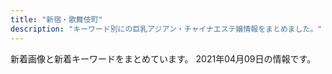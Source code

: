 ```yaml
---
title: "新宿・歌舞伎町"
description: "キーワード別にの巨乳アジアン・チャイナエステ嬢情報をまとめました。"
---
```


新着画像と新着キーワードをまとめています。
2021年04月09日の情報です。

<DmmAffiliateIns />
<KeywordTable
  shops={
    [
    {
        "station": "JR\u65b0\u5bbf\u99c5",
        "keywords": {},
        "name": "\u65b0\u5bbf\u6975\u4e0a\u30e1\u30f3\u30ba\u30a8\u30b9\u30c6",
        "img_links": [],
        "url": "https://gokujo.iest.info/"
    },
    {
        "name": "\u7fbd\u8863\uff5e\u306f\u3054\u308d\u3082\uff5e",
        "img_links": [
            "https://static.wixstatic.com/media/1f1430_7ff5719c25b243d18c7fb6db890677f9~mv2.jpg",
            "https://static.wixstatic.com/media/1f1430_8e7ae52f03b14e31be6ff7b1038f2896~mv2.jpg",
            "https://static.wixstatic.com/media/1f1430_f16ba939f42f47d688a43ba736f9d100~mv2.jpg",
            "https://static.wixstatic.com/media/1f1430_d0a7ae614e0b423886aa6d1beca9a87a~mv2.jpg",
            "https://static.wixstatic.com/media/1f1430_d824a82ebc40424facf31978d80b293b~mv2.png",
            "https://static.wixstatic.com/media/1f1430_f4c9cbbcc36c44f1a8be8eb3138b0b46~mv2.jpg",
            "https://static.wixstatic.com/media/1f1430_c12fa837f18643e8a167f283f823ecd9~mv2.jpg",
            "https://static.wixstatic.com/media/1f1430_4ef445c14af547ffb085a4c73252e22c~mv2.jpg",
            "https://static.wixstatic.com/media/1f1430_4b2c5243bdbe40858057386a16dce231~mv2.png",
            "https://static.wixstatic.com/media/1f1430_c572ee153c0c46e096e6301fe82e2f11~mv2.jpg",
            "https://static.wixstatic.com/media/1f1430_704c1cfac22b4288a4aaa588c496ab40~mv2.jpg",
            "https://static.wixstatic.com/media/1f1430_0ea86bd4429f44fa96f0a1277a1c2d6e~mv2.jpg",
            "https://static.wixstatic.com/media/1f1430_184f66b9eb914c26b47be78d54152284~mv2.jpg",
            "https://static.wixstatic.com/media/1f1430_e5113a1a86b8410db0438745823a2d2c~mv2.png",
            "https://static.wixstatic.com/media/1f1430_2511e8409a39492bab1eeffd58a5eb1f~mv2.jpg",
            "https://static.wixstatic.com/media/1f1430_5b6db55133674387b978465361d1f5af~mv2.jpg",
            "https://static.wixstatic.com/media/1f1430_d26df1a13af049c9a7afeac5e58c5323~mv2.jpg",
            "https://static.wixstatic.com/media/1f1430_04f93cdec45f4c4e8d0fa69dc26b3e38~mv2.jpg",
            "https://static.wixstatic.com/media/1f1430_890ca68d29e04e7a8c96e4198a653ed3~mv2.jpg",
            "https://static.wixstatic.com/media/1f1430_b6622178bf9c45a68912520b4b2de175~mv2.png",
            "https://static.wixstatic.com/media/1f1430_27c850c6656448c68b705e2a69f8d3e0~mv2.png",
            "https://static.wixstatic.com/media/1f1430_c48456140f404f1eb9a47dfd01d1d032~mv2.jpg",
            "https://static.wixstatic.com/media/1f1430_e11d2a49cf1a4130a10a3e09053a46fc~mv2.png"
        ],
        "station": "JR\u65b0\u5bbf\u99c5\u6771\u53e3\u30fb\u6b4c\u821e\u4f0e\u753a",
        "keywords": {},
        "url": "https://www.hagoromo.tokyo/"
    },
    {
        "img_links": [
            "http://in-esthe.com/relair/img/p-8.jpg",
            "http://in-esthe.com/relair/img/english-t2.png",
            "http://in-esthe.com/relair/img/kanban4.jpg",
            "http://in-esthe.com/relair/img/botton.png",
            "http://in-esthe.com/relair/img/p-9.jpg",
            "http://in-esthe.com/relair/img/english-t6.png",
            "http://in-esthe.com/relair/img/t-1.png",
            "http://in-esthe.com/relair/img/english-t3.png",
            "http://in-esthe.com/relair/img/re.png",
            "http://in-esthe.com/relair/img/english-t5.png",
            "http://in-esthe.com/relair/img/t-3.png",
            "http://in-esthe.com/relair/img/tel.png",
            "http://in-esthe.com/relair/img/p-1-1.jpg",
            "http://in-esthe.com/relair/img/p-3.jpg",
            "http://in-esthe.com/relair/img/p-1.jpg",
            "http://in-esthe.com/relair/img/p-3-1.jpg",
            "http://in-esthe.com/relair/img/p-0.jpg",
            "http://in-esthe.com/relair/img/t-2.png",
            "http://in-esthe.com/relair/img/p-2.jpg",
            "http://in-esthe.com/relair/img/newstback.png",
            "http://in-esthe.com/relair/img/card-english.png",
            "http://in-esthe.com/relair/img/fla1.png",
            "http://in-esthe.com/relair/img/english-t1.png",
            "http://in-esthe.com/relair/img/english-t4.png",
            "http://in-esthe.com/relair/img/twitter.png",
            "http://in-esthe.com/relair/img/fla.png",
            "http://in-esthe.com/relair/img/fla2.png",
            "http://in-esthe.com/relair/img/head.png",
            "http://in-esthe.com/relair/img/p-7.jpg",
            "http://in-esthe.com/relair/img/s-1.jpg"
        ],
        "keywords": {
            "C": 8
        },
        "url": "http://in-esthe.com/relair/",
        "station": "\u65b0\u5bbf\u897f\u53e3\u99c5D5\u51fa\u53e3",
        "name": "RELAIR \uff5e\u30ea\u30ec\u30a2\uff5e"
    },
    {
        "keywords": {
            "C": 17
        },
        "station": "JR\u65b0\u5bbf\u99c5\u5357\u53e3",
        "url": "http://aes-aroma.com/",
        "img_links": [
            "http://aes-aroma.com/staff/nana/01.jpg",
            "http://aes-aroma.com/staff/miki/01.jpg",
            "http://aes-aroma.com/staff/yuri/01.jpg",
            "http://aes-aroma.com/img/ttl_rec.png",
            "http://aes-aroma.com/i/files/homeimg.jpg",
            "http://aes-aroma.com/staff/yoko/01.jpg",
            "http://aes-aroma.com/staff/mimi/01.jpg",
            "http://aes-aroma.com/staff/ai/01.jpg",
            "http://aes-aroma.com/staff/kaori/01.jpg",
            "http://aes-aroma.com/img/ttl_tnew.png",
            "http://aes-aroma.com/img/ttl_pickup.png",
            "http://aes-aroma.com/img/ttl_staff.png",
            "http://aes-aroma.com/pic/head.png",
            "http://aes-aroma.com/img/ttl_mobile.png",
            "http://aes-aroma.com/staff/yoko/02.jpg",
            "http://aes-aroma.com/staff/koko/01.jpg"
        ],
        "name": "\u7652\u3057\u306e\u5bbf"
    },
    {
        "keywords": {
            "D": 20,
            "E": 10
        },
        "url": "http://aroma-massage.red/",
        "img_links": [
            "http://aroma-massage.red/images/cg1.jpg",
            "http://aroma-massage.red/images/qr.jpg",
            "http://aroma-massage.red/images/cg5.jpg",
            "http://aroma-massage.red/images/fbt.jpg",
            "http://aroma-massage.red/images/tm.png",
            "http://aroma-massage.red/images/cg2.jpg",
            "http://aroma-massage.red/images/int.jpg",
            "http://aroma-massage.red/images/stal.jpg",
            "http://aroma-massage.red/images/fbb.jpg",
            "http://aroma-massage.red/images/sta2.jpg",
            "http://aroma-massage.red/images/sta6.jpg",
            "http://aroma-massage.red/images/kan.jpg",
            "http://aroma-massage.red/images/cg4.jpg",
            "http://aroma-massage.red/images/cg3.jpg",
            "http://aroma-massage.red/images/sysl.jpg",
            "http://aroma-massage.red/images/sta4.jpg",
            "http://aroma-massage.red/images/sta3.jpg",
            "http://aroma-massage.red/images/creditcard.jpg",
            "http://aroma-massage.red/images/card.jpg",
            "http://aroma-massage.red/images/option.jpg",
            "http://aroma-massage.red/images/sta5.jpg",
            "http://aroma-massage.red/images/sta1.jpg",
            "http://aroma-massage.red/images/toph.png",
            "http://aroma-massage.red/images/nft.jpg",
            "http://aroma-massage.red/images/cg6.jpg",
            "http://aroma-massage.red/images/acb.jpg"
        ],
        "name": "\u30c6\u30bb\u30e9-Tethera-",
        "station": "JR\u65b0\u5bbf\u99c5\u6771\u53e3"
    },
    {
        "name": "\u7652 \u3086\u3046",
        "img_links": [
            "http://www.yu-yu.work/images/b2.jpg",
            "http://www.yu-yu.work/img/misaki1.jpg",
            "http://www.yu-yu.work/images/1.jpg",
            "http://www.yu-yu.work/images/mobile.jpg",
            "http://www.yu-yu.work/images/ac2.jpg",
            "http://www.yu-yu.work/img/haruka1.jpg",
            "http://www.yu-yu.work/img/yuina1.jpg",
            "http://www.yu-yu.work/images/ac1.jpg",
            "http://www.yu-yu.work/images/sys4.jpg",
            "http://www.yu-yu.work/images/4.jpg",
            "http://www.yu-yu.work/images/info.jpg",
            "http://www.yu-yu.work/staff/haruka.jpg",
            "http://www.yu-yu.work/images/interior_t.jpg",
            "http://www.yu-yu.work/images/line.png",
            "http://www.yu-yu.work/images/2.jpg",
            "http://www.yu-yu.work/staff/yuina.jpg",
            "http://www.yu-yu.work/images/head.jpg",
            "http://www.yu-yu.work/staff/naomi.jpg",
            "http://www.yu-yu.work/images/5.jpg",
            "http://www.yu-yu.work/images/sys1.jpg",
            "http://www.yu-yu.work/staff/misaki.jpg",
            "http://www.yu-yu.work/staff/rin.jpg",
            "http://www.yu-yu.work/images/staff_t.jpg",
            "http://www.yu-yu.work/img/rin1.jpg",
            "http://www.yu-yu.work/images/sys3.jpg",
            "http://www.yu-yu.work/images/int2.png",
            "http://www.yu-yu.work/images/news.jpg",
            "http://www.yu-yu.work/images/sys2.jpg",
            "http://www.yu-yu.work/img/naomi1.jpg",
            "http://www.yu-yu.work/images/int1.png",
            "http://www.yu-yu.work/images/3.jpg",
            "http://www.yu-yu.work/images/b1.jpg"
        ],
        "station": "\u897f\u6b66\u65b0\u5bbf\u99c5\u5317\u53e3",
        "url": "http://www.yu-yu.work/",
        "keywords": {}
    },
    {
        "name": "\u30d4\u30e5\u30a2\u30ea\u30be\u30fc\u30c8II",
        "url": "http://pure-resort.tyo.cm/",
        "img_links": [],
        "keywords": {},
        "station": "JR\u65b0\u5bbf\u99c5\u6771\u53e3"
    },
    {
        "img_links": [
            "https://mens-esthe.xyz/staff/kana-s1.jpg",
            "https://mens-esthe.xyz/room/room-l2.jpg",
            "https://mens-esthe.xyz/room/room-l4.jpg",
            "https://mens-esthe.xyz/staff/kana-l1.jpg",
            "https://mens-esthe.xyz/room/room-l8.jpg",
            "https://mens-esthe.xyz/staff/kana-s2.jpg",
            "https://mens-esthe.xyz/images/header3.png",
            "https://mens-esthe.xyz/staff/yuuka-l2.jpg",
            "https://inage-mensesthe.com/icon/facebook.png",
            "https://mens-esthe.xyz/images/esthe3.jpg",
            "https://mens-esthe.xyz/room/room-l3.jpg",
            "https://mens-esthe.xyz/icon/yelp.png",
            "https://mens-esthe.xyz/footer/footer-staff.png",
            "https://mens-esthe.xyz/images/esthe2.jpg",
            "https://inage-mensesthe.com/icon/twitter.png",
            "https://mens-esthe.xyz/staff/yuuka-s2.jpg",
            "https://mens-esthe.xyz/staff/eri-s1.jpg",
            "https://mens-esthe.xyz/images/main-sp.jpg",
            "https://mens-esthe.xyz/images/esthe1.jpg",
            "https://mens-esthe.xyz/icon/twitter.png",
            "https://mens-esthe.xyz/images/qrcode.png",
            "https://inage-mensesthe.com/link/relaku_salon.jpg",
            "https://mens-esthe.xyz/icon/facebook.png",
            "https://mens-esthe.xyz/room/room-l6.jpg",
            "https://mens-esthe.xyz/room/room-l5.jpg",
            "https://mens-esthe.xyz/images/main1.jpg",
            "https://mens-esthe.xyz/room/room-l1.jpg",
            "https://inage-mensesthe.com/icon/yelp.png",
            "https://mens-esthe.xyz/room/room-l7.jpg",
            "https://mens-esthe.xyz/images/esthe4.jpg",
            "https://mens-esthe.xyz/staff/eri-l1.jpg",
            "https://mens-esthe.xyz/shinjuku/2021/04/08/yuuka-s1.jpg",
            "https://mens-esthe.xyz/staff/yuuka-s1.jpg",
            "https://mens-esthe.xyz/images/clear.png",
            "https://mens-esthe.xyz/staff/kana-l2.jpg",
            "https://mens-esthe.xyz/footer/footer-line.png",
            "https://mens-esthe.xyz/icon/line.png",
            "https://mens-esthe.xyz/staff/moe-l1.jpg",
            "https://mens-esthe.xyz/staff/eri-s2.jpg",
            "https://inage-mensesthe.com/icon/line.png",
            "https://mens-esthe.xyz/staff/yuuka-l1.jpg",
            "https://mens-esthe.xyz/staff/moe-s1.jpg",
            "https://mens-esthe.xyz/footer/footer-tel.png",
            "https://mens-esthe.xyz/staff/eri-l2.jpg"
        ],
        "name": "\u30b8\u30e5\u30ea\u30a2\u30f3",
        "url": "https://mens-esthe.xyz/",
        "station": "JR\u65b0\u5bbf\u99c5\u6771\u5357\u53e3",
        "keywords": {
            "D": 10,
            "84": 5,
            "95": 5,
            "86": 10,
            "F": 5
        }
    },
    {
        "station": "JR\u65b0\u5bbf\u99c5\u6771\u53e3",
        "url": "http://hi-msg.com/koyuki/",
        "img_links": [
            "http://hi-msg.com/koyuki/img/kanban4s.jpg",
            "http://hi-msg.com/koyuki/img/p-5.jpg",
            "http://hi-msg.com/koyuki/img/head.png",
            "http://hi-msg.com/koyuki/img/p-2-1.jpg",
            "http://hi-msg.com/koyuki/img/english-t3.png",
            "http://hi-msg.com/koyuki/img/p-11.jpg",
            "http://hi-msg.com/koyuki/img/english-t1.png",
            "http://hi-msg.com/koyuki/img/t-1.png",
            "http://hi-msg.com/koyuki/img/re.png",
            "http://hi-msg.com/koyuki/img/english-t6.png",
            "http://hi-msg.com/koyuki/img/p-3-1.jpg",
            "http://hi-msg.com/koyuki/img/p-6.jpg",
            "http://hi-msg.com/koyuki/img/english-t5.png",
            "http://hi-msg.com/koyuki/img/p-7.jpg",
            "http://hi-msg.com/koyuki/img/p-8-1.jpg",
            "http://hi-msg.com/koyuki/img/t-3.png",
            "http://hi-msg.com/koyuki/img/botton.png",
            "http://hi-msg.com/koyuki/img/p-4-1.jpg",
            "http://hi-msg.com/koyuki/img/p-10.jpg",
            "http://hi-msg.com/koyuki/img/card-english.png",
            "http://hi-msg.com/koyuki/img/kanban4.jpg",
            "http://hi-msg.com/koyuki/img/p-7-1.jpg",
            "http://hi-msg.com/koyuki/img/english-t2.png",
            "http://hi-msg.com/koyuki/img/p-2.jpg",
            "http://hi-msg.com/koyuki/img/card.png",
            "http://hi-msg.com/koyuki/img/p-8.jpg",
            "http://hi-msg.com/koyuki/img/p-1.jpg",
            "http://hi-msg.com/koyuki/img/p-3.jpg",
            "http://hi-msg.com/koyuki/img/p-6-1.jpg",
            "http://hi-msg.com/koyuki/img/t-2.png",
            "http://hi-msg.com/koyuki/img/english-t4.png",
            "http://hi-msg.com/koyuki/img/newstback.png",
            "http://hi-msg.com/koyuki/img/p-9.jpg",
            "http://hi-msg.com/koyuki/img/p-0.jpg",
            "http://hi-msg.com/koyuki/img/tit.png",
            "http://hi-msg.com/koyuki/img/tel.png",
            "http://hi-msg.com/koyuki/img/p-4.jpg"
        ],
        "name": "KOYUKI",
        "keywords": {
            "C": 8
        }
    },
    {
        "keywords": {
            "C": 17,
            "83": 8,
            "D": 6,
            "85": 6
        },
        "url": "https://lailai.tyo.cm/",
        "img_links": [
            "https://lailai.tyo.cm/photos/sites/58/2021/04/2021040805111044.jpg",
            "https://lailai.tyo.cm/images/sp_top.jpg",
            "https://lailai.tyo.cm/photos/sites/58/2021/04/2021040805111369.jpg",
            "https://lailai.tyo.cm/photos/sites/58/2021/04/2021040805111148.jpg",
            "https://lailai.tyo.cm/photos/sites/58/2021/04/2021040805110930.jpg"
        ],
        "station": "JR\u65b0\u5bbf\u99c5\u5357\u53e3",
        "name": "\u3089\u3044\u3089\u3044"
    },
    {
        "url": "http://clear-es.net/",
        "img_links": [
            "http://clear-es.net/images/index_04.jpg",
            "http://clear-es.net/images/girls_03.jpg",
            "http://clear-es.net/images/index_10.jpg",
            "http://clear-es.net/images/index_13.jpg",
            "http://clear-es.net/images/index_11.jpg",
            "http://clear-es.net/images/koko_1.jpg",
            "http://clear-es.net/uploads/f426bd85a8f6a9eac87e55b2d44c4bd5.jpg",
            "http://clear-es.net/uploads/97eb17743f96fd7f0551aab0bedd5e6f.jpg",
            "http://clear-es.net/images/index_03.jpg",
            "http://clear-es.net/images/index_25.jpg",
            "http://clear-es.net/images/index_15.jpg",
            "http://clear-es.net/uploads/22c8968348a9acc2dfc9ab0aecb09c27.jpg",
            "http://clear-es.net/uploads/c1f6d0346f5cb109ac62c21a58c7deff.jpg",
            "http://clear-es.net/my_work/images/pic1.png",
            "http://clear-es.net/uploads/2aa97908694153fb149943f0b8445352.jpg",
            "http://clear-es.net/images/index_20.jpg",
            "http://clear-es.net/uploads/7553669390f1cc93427a4f6ad33b4668.jpg",
            "http://clear-es.net/images/index_18.jpg",
            "http://clear-es.net/images/index_21.jpg",
            "http://clear-es.net/yamituki-n/uploads/images/mmexport1576417470781.jpg",
            "http://clear-es.net/uploads/a62d7f24a5b9a4fd5aeef678eb24ef4b.jpg",
            "http://clear-es.net/uploads/deba56537604611ac3b8da004b92d809.jpg",
            "http://clear-es.net/yamituki-n/uploads/images/rena01.jpg",
            "http://clear-es.net/images/index_12.jpg",
            "http://clear-es.net/images/index_19.jpg",
            "http://clear-es.net/uploads/09bdd5637edec4bfa3d47a7e9874640b.jpg",
            "http://clear-es.net/images/index_05.jpg",
            "http://clear-es.net/uploads/10299154955d10c3b815a5638a35a934.jpg",
            "http://clear-es.net/images/girls_11.jpg",
            "http://clear-es.net/yamituki-n/uploads/images/rena02.jpg",
            "http://clear-es.net/images/index_27.jpg",
            "http://clear-es.net/yamituki-n/uploads/images/mika03s.jpg",
            "http://clear-es.net/images/index_08.jpg",
            "http://clear-es.net/images/index_28.jpg",
            "http://clear-es.net/images/index_28_01.jpg",
            "http://clear-es.net/images/index_23.jpg",
            "http://clear-es.net/images/service_11.jpg",
            "http://clear-es.net/images/index_02.jpg",
            "http://clear-es.net/images/girls_13.jpg",
            "http://clear-es.net/images/gallery_11.jpg",
            "http://clear-es.net/yamituki-n/uploads/images/yui01.jpg",
            "http://clear-es.net/images/index_24.jpg",
            "http://clear-es.net/images/index_06.jpg",
            "http://clear-es.net/uploads/cec0ed392fe00d8e3ff867c0625809e6.jpg",
            "http://clear-es.net/images/index_26.jpg",
            "http://clear-es.net/images/index_09.jpg",
            "http://clear-es.net/yamituki-n/uploads/images/juri01s.jpg",
            "http://clear-es.net/images/index_17.jpg",
            "http://clear-es.net/uploads/e1133a4ba0f8c81f9d272f5793bda380.jpg",
            "http://clear-es.net/images/index_07.jpg",
            "http://clear-es.net/images/index_14.jpg",
            "http://clear-es.net/images/index_01.jpg"
        ],
        "keywords": {
            "E": 1,
            "F": 1,
            "88": 4,
            "89": 1,
            "D": 8,
            "86": 2,
            "90": 2,
            "87": 2,
            "C": 1
        },
        "name": "CLEAR-\u30af\u30ea\u30a2-",
        "station": "\u897f\u6b66\u65b0\u5bbf\u99c5\u5317\u53e3"
    },
    {
        "station": "JR\u65b0\u5bbf\u99c5\u897f\u53e3",
        "keywords": {
            "E": 14,
            "87": 14,
            "D": 28,
            "85": 14,
            "86": 14
        },
        "name": "\u6c17\u697d",
        "url": "http://yurali.oks.bz/",
        "img_links": [
            "http://yurali.oks.bz/images/s4.jpg",
            "http://yurali.oks.bz/photos/sites/48/2021/03/2021033110254811.jpg",
            "http://yurali.oks.bz/photos/sites/48/2020/09/2020090809341126.jpg",
            "http://yurali.oks.bz/photos/sites/48/2021/03/2021033110254887.jpg",
            "http://yurali.oks.bz/images/s3.jpg",
            "http://yurali.oks.bz/images/s_new.png",
            "http://yurali.oks.bz/photos/sites/48/2020/06/2020063002493351.jpg",
            "http://yurali.oks.bz/images/line.jpg",
            "http://yurali.oks.bz/images/right.jpg",
            "http://yurali.oks.bz/photos/sites/48/2021/03/2021033110254887-504x670.jpg",
            "http://yurali.oks.bz/images/acc4.jpg",
            "http://yurali.oks.bz/images/top.jpg",
            "http://yurali.oks.bz/photos/sites/48/2021/03/2021033110254811-504x670.jpg",
            "http://yurali.oks.bz/images/kanban.jpg",
            "http://yurali.oks.bz/images/s2.jpg",
            "http://yurali.oks.bz/images/acc1.jpg",
            "http://yurali.oks.bz/images/acc2.jpg",
            "http://yurali.oks.bz/images/s1.jpg",
            "http://yurali.oks.bz/photos/sites/48/2020/09/2020090809340917.jpg",
            "http://yurali.oks.bz/images/acc3.jpg",
            "http://yurali.oks.bz/photos/sites/48/2020/09/2020090809341490.jpg",
            "http://yurali.oks.bz/images/mobile.jpg"
        ]
    },
    {
        "url": "https://shinjuku-mensesthe.com/",
        "name": "\u5915\u9727 \u3086\u3046\u304e\u308a",
        "img_links": [
            "https://shinjuku-mensesthe.com/images/camp.png",
            "https://shinjuku-mensesthe.com/link/mens-esthe.png",
            "https://shinjuku-mensesthe.com/staff/yuki-s1.jpg",
            "https://shinjuku-mensesthe.com/images/top1.jpg",
            "https://shinjuku-mensesthe.com/icon/line.png",
            "https://shinjuku-mensesthe.com/button/blog.png",
            "https://shinjuku-mensesthe.com/staff/yuki-l1.jpg",
            "https://shinjuku-mensesthe.com/2020/01/23/sakura-s1.jpg",
            "https://shinjuku-mensesthe.com/staff/hana-l1.jpg",
            "https://shinjuku-mensesthe.com/2020/01/23/miki-s1.jpg",
            "https://shinjuku-mensesthe.com/images/top2.jpg",
            "https://shinjuku-mensesthe.com/massage/2020/07/31/ai-s2.jpg",
            "https://shinjuku-mensesthe.com/menu/staff.png",
            "https://shinjuku-mensesthe.com/massage/2020/07/31/covit19.jpg",
            "https://shinjuku-mensesthe.com/room/room-l2.jpg",
            "https://shinjuku-mensesthe.com/staff/arisa-s1.jpg",
            "https://shinjuku-mensesthe.com/room/room-l1.jpg",
            "https://scdn.line-apps.com/n/line_add_friends/btn/ja.png",
            "https://shinjuku-mensesthe.com/massage/2020/10/05/yuki-s1.jpg",
            "https://shinjuku-mensesthe.com/images/top3.jpg",
            "https://shinjuku-mensesthe.com/icon/facebook.png",
            "https://shinjuku-mensesthe.com/staff/seira-l1.jpg",
            "https://shinjuku-mensesthe.com/button/staff.png",
            "https://shinjuku-mensesthe.com/images/header3.png",
            "https://shinjuku-mensesthe.com/icon/twitter.png",
            "https://shinjuku-mensesthe.com/images/main-sp.jpg",
            "https://shinjuku-mensesthe.com/room/room-l3.jpg",
            "https://shinjuku-mensesthe.com/menu/info.png",
            "https://shinjuku-mensesthe.com/room/room-l4.jpg",
            "https://shinjuku-mensesthe.com/images/main-small.jpg",
            "https://shinjuku-mensesthe.com/staff/arisa-l1.jpg",
            "https://shinjuku-mensesthe.com/massage/2020/09/14/hana-s1.jpg",
            "https://shinjuku-mensesthe.com/2019/12/15/sayuri-s2.jpg",
            "https://shinjuku-mensesthe.com/images/flower.png",
            "https://shinjuku-mensesthe.com/staff/kana-s1.jpg",
            "https://shinjuku-mensesthe.com/massage/2020/08/16/riri-s1.jpg",
            "https://shinjuku-mensesthe.com/images/qrcode.png",
            "https://shinjuku-mensesthe.com/staff/shiori-s1.jpg",
            "https://shinjuku-mensesthe.com/staff/seira-s1.jpg",
            "https://shinjuku-mensesthe.com/images/footer-r.png",
            "https://shinjuku-mensesthe.com/button/home.png",
            "https://shinjuku-mensesthe.com/menu/home.png",
            "https://shinjuku-mensesthe.com/images/clear.png",
            "https://shinjuku-mensesthe.com/icon/yelp.png",
            "https://shinjuku-mensesthe.com/staff/hana-s1.jpg",
            "https://shinjuku-mensesthe.com/staff/kana-l1.jpg",
            "https://shinjuku-mensesthe.com/menu/blog.png",
            "https://shinjuku-mensesthe.com/images/main-top.jpg",
            "https://shinjuku-mensesthe.com/images/footer-l.png",
            "https://shinjuku-mensesthe.com/massage/2021/03/27/blog.jpg",
            "https://shinjuku-mensesthe.com/massage/2020/10/21/risa-s1.jpg"
        ],
        "keywords": {
            "F": 1
        },
        "station": "JR\u65b0\u5bbf\u99c5\u6771\u53e3"
    },
    {
        "station": "\u65b0\u5bbf\u4e09\u4e01\u76ee\u99c5E1\u51fa\u53e3",
        "img_links": [
            "http://sakura-relax.net/images/tel.png",
            "http://sakura-relax.net/images/cg06.jpg",
            "http://sakura-relax.net/images/qrc.png",
            "http://sakura-relax.net/images/kan.jpg",
            "http://sakura-relax.net/images/cg03.jpg",
            "http://sakura-relax.net/link/menlog.jpg",
            "http://sakura-relax.net/images/cg04.jpg",
            "http://sakura-relax.net/images/top-img01.png",
            "http://sakura-relax.net/images/cg07.jpg",
            "http://sakura-relax.net/images/top-img02.png"
        ],
        "url": "http://sakura-relax.net/",
        "keywords": {
            "85": 4,
            "E": 8,
            "C": 8,
            "87": 8,
            "86": 4
        },
        "name": "\u697d\u697d-\u30e9\u30af\u30e9\u30af-"
    },
    {
        "station": "JR\u65b0\u5bbf\u99c5\u6771\u53e3",
        "name": "\u30af\u30ea\u30b9\u30bf\u30eb",
        "img_links": [
            "http://crystal-est.net/uploads/crystal/2017/03/subvisual_magazine1.png",
            "http://crystal-est.net/uploads/crystal/2018/07/wechatimg26.jpeg",
            "http://ruby-es.com/uploads/rubyes/2017/02/img_info_02.png",
            "http://crystal-est.net/uploads/crystal/2020/11/tel.jpg",
            "http://crystal-est.net/uploads/crystal/images/no-photo.jpg",
            "http://crystal-est.net/uploads/crystal/2017/03/btn_top_01.png",
            "http://crystal-est.net/uploads/crystal/2017/03/subvisual_info.png",
            "http://crystal-est.net/uploads/crystal/2018/07/wechatimg30.jpeg",
            "http://crystal-est.net/uploads/crystal/2017/02/ameba.jpg",
            "http://crystal-est.net/uploads/crystal/2017/02/wifi.jpg",
            "http://crystal-est.net/uploads/crystal/2017/03/btn_top_03.png",
            "http://ruby-es.com/uploads/rubyes/2017/02/img_info_05.png",
            "http://crystal-est.net/uploads/crystal/2017/03/treatment2.png",
            "http://crystal-est.net/uploads/crystal/2020/12/img_6830.jpg",
            "http://crystal-est.net/uploads/crystal/2017/03/subvisual_link.png",
            "http://crystal-est.net/uploads/crystal/2017/03/subvisual_qa.png",
            "http://crystal-est.net/uploads/crystal/2017/03/r2.jpg",
            "http://crystal-est.net/uploads/crystal/2017/04/bnr_side_01.png",
            "http://crystal-est.net/uploads/crystal/images/p01.png",
            "http://crystal-est.net/uploads/crystal/2017/04/line2.png",
            "http://ruby-es.com/uploads/rubyes/2017/02/img_info_06.png",
            "http://ruby-es.com/uploads/rubyes/2017/02/img_info_04.png",
            "http://crystal-est.net/uploads/crystal/2020/12/img_6902.jpg",
            "http://crystal-est.net/uploads/crystal/2017/03/r1.jpg",
            "http://crystal-est.net/uploads/crystal/2017/04/leftmovie.png",
            "http://crystal-est.net/uploads/crystal/2018/05/webwxgetmsgimg.jpeg",
            "http://crystal-est.net/uploads/crystal/images/subvisual_staff.png",
            "http://crystal-est.net/uploads/crystal/2017/03/bnr_side_042.png",
            "http://crystal-est.net/uploads/crystal/2018/07/wechatimg125.jpeg",
            "http://crystal-est.net/uploads/crystal/2017/03/subvisual_reserve.png",
            "http://ruby-es.com/uploads/rubyes/2017/02/img_info_03.png",
            "http://crystal-est.net/uploads/crystal/2017/03/ruby6.png",
            "http://crystal-est.net/uploads/crystal/2017/03/bnr_side_032.png",
            "http://crystal-est.net/uploads/crystal/2017/03/bnr_side_credit1.png",
            "http://crystal-est.net/uploads/crystal/2018/05/mayu1.jpeg",
            "http://crystal-est.net/uploads/crystal/2017/03/r3.jpg",
            "http://crystal-est.net/uploads/crystal/2017/03/subvisual_enquete1.png",
            "http://crystal-est.net/uploads/crystal/2017/03/bnr_side_052.png",
            "http://crystal-est.net/uploads/crystal/2017/03/icon_flower.png",
            "http://crystal-est.net/uploads/crystal/2017/03/subvisual_contact.png",
            "http://crystal-est.net/uploads/crystal/images/icon_flower.png",
            "http://crystal-est.net/uploads/crystal/2017/04/web.png",
            "http://crystal-est.net/uploads/crystal/2018/08/wechatimg49.jpeg",
            "http://crystal-est.net/uploads/crystal/2018/07/wechatimg31.jpeg",
            "http://crystal-est.net/uploads/crystal/images/xing.png",
            "http://crystal-est.net/uploads/crystal/2018/08/wechatimg51.jpeg",
            "http://crystal-est.net/uploads/crystal/2017/03/r4.jpg",
            "http://crystal-est.net/uploads/crystal/2017/03/btn_top_02.png",
            "http://ruby-es.com/uploads/rubyes/2017/02/img_info_01.png"
        ],
        "keywords": {
            "C": 1
        },
        "url": "http://crystal-est.net/"
    },
    {
        "url": "http://www.night.ne.jp/tokyo/gyoen/",
        "img_links": [
            "http://www.night.ne.jp/nightnet/img/12a.jpg",
            "http://www.night.ne.jp/_format/W/img/whats_news.jpg",
            "http://www.night.ne.jp/tokyo/gyoen/img/index.jpg",
            "http://www.night.ne.jp/nightnet/img/6.jpg",
            "http://www.night.ne.jp/tokyo/gyoen/img/index_top.jpg",
            "http://www.night.ne.jp/_format/W/img/index_enter_1.jpg",
            "http://www.night.ne.jp/nightnet/img/10.jpg",
            "http://www.night.ne.jp/tokyo/gyoen/img/skill_1.jpg",
            "http://www.night.ne.jp/tokyo/gyoen/img/skill_3.jpg",
            "http://www.night.ne.jp/_format/W/img/whats_view.jpg",
            "http://www.night.ne.jp/nightnet/img/2.jpg",
            "http://www.night.ne.jp/tokyo/gyoen/img/view_3.jpg",
            "http://www.night.ne.jp/tokyo/gyoen/img/index_view.jpg",
            "http://www.night.ne.jp/nightnet/img/13.jpg",
            "http://www.night.ne.jp/nightnet/img/4.jpg",
            "http://www.night.ne.jp/nightnet/img/5.jpg",
            "http://www.night.ne.jp/nightnet/img/8.jpg",
            "http://www.night.ne.jp/nightnet/img/7.jpg",
            "http://www.night.ne.jp/nightnet/img/11.jpg",
            "http://www.night.ne.jp/nightnet/img/17.jpg",
            "http://www.night.ne.jp/_format/W/img/whats_skill.jpg",
            "http://www.night.ne.jp/tokyo/gyoen/img/skill_2.jpg",
            "http://www.night.ne.jp/nightnet/img/3.jpg",
            "http://www.night.ne.jp/nightnet/img/16.jpg",
            "http://www.night.ne.jp/tokyo/gyoen/img/view_1.jpg",
            "http://www.night.ne.jp/tokyo/gyoen/img/view_4.jpg",
            "http://www.night.ne.jp/nightnet/img/15.jpg",
            "http://www.night.ne.jp/tokyo/gyoen/img/index_skill.jpg",
            "http://www.night.ne.jp/nightnet/img/14.jpg",
            "http://www.night.ne.jp/nightnet/img/1.jpg",
            "http://www.night.ne.jp/tokyo/gyoen/img/view_2.jpg",
            "http://www.night.ne.jp/nightnet/img/9.jpg",
            "http://www.night.ne.jp/tokyo/gyoen/img/qr_code.jpg"
        ],
        "keywords": {},
        "station": "\u65b0\u5bbf\u5fa1\u82d1\u524d\u99c53\u756a\u51fa\u53e3",
        "name": "\u5fa1\u82d1 -\u304e\u3087\u3048\u3093-"
    },
    {
        "url": "http://sweety-est.tokyo/",
        "name": "sweet-\u30b9\u30a6\u30a3\u30fc\u30c8-",
        "img_links": [
            "http://sweety-est.tokyo/images/r3.jpg",
            "http://sweety-est.tokyo/images/b-tel.png",
            "http://sweety-est.tokyo/images/m2.jpg",
            "http://sweety-est.tokyo/images/sys.jpg",
            "http://sweety-est.tokyo/images/slider-img002.jpg",
            "http://sweety-est.tokyo/images/cg05.jpg",
            "http://sweety-est.tokyo/images/tit-sub5.jpg",
            "http://sweety-est.tokyo/images/a7.jpg",
            "http://sweety-est.tokyo/images/a1.jpg",
            "http://sweety-est.tokyo/images/r6.jpg",
            "http://sweety-est.tokyo/images/kan1.jpg",
            "http://sweety-est.tokyo/images/r1.jpg",
            "http://sweety-est.tokyo/images/slider-img001.jpg",
            "http://sweety-est.tokyo/images/cg08.jpg",
            "http://sweety-est.tokyo/images/a3.jpg",
            "http://sweety-est.tokyo/images/a6.jpg",
            "http://sweety-est.tokyo/images/r4.jpg",
            "http://sweety-est.tokyo/images/m3.jpg",
            "http://sweety-est.tokyo/images/cg01.jpg",
            "http://sweety-est.tokyo/link/menlog.jpg",
            "http://sweety-est.tokyo/images/tit-sub3.jpg",
            "http://sweety-est.tokyo/images/r2.jpg",
            "http://sweety-est.tokyo/images/tit-sub6.jpg",
            "http://sweety-est.tokyo/images/a8.jpg",
            "http://sweety-est.tokyo/images/cg011.jpg",
            "http://sweety-est.tokyo/images/a2.jpg",
            "http://sweety-est.tokyo/images/cg06.jpg",
            "http://sweety-est.tokyo/images/m4.jpg",
            "http://sweety-est.tokyo/images/qr.jpg",
            "http://sweety-est.tokyo/images/cg04.jpg",
            "http://sweety-est.tokyo/images/cg07.jpg",
            "http://sweety-est.tokyo/images/cg02.jpg",
            "http://sweety-est.tokyo/images/m1.jpg",
            "http://sweety-est.tokyo/images/kan.jpg",
            "http://sweety-est.tokyo/images/a4.jpg",
            "http://sweety-est.tokyo/images/cg03.jpg",
            "http://sweety-est.tokyo/images/slider-img003.jpg",
            "http://sweety-est.tokyo/images/tit-sub2.jpg",
            "http://sweety-est.tokyo/images/tit-sub4.jpg",
            "http://sweety-est.tokyo/images/tit-sub1.jpg",
            "http://sweety-est.tokyo/images/a5.jpg",
            "http://sweety-est.tokyo/images/b-online.png",
            "http://sweety-est.tokyo/images/r5.jpg"
        ],
        "station": "JR\u65b0\u5bbf\u99c5\u897f\u53e3",
        "keywords": {
            "87": 2,
            "86": 14,
            "D": 4,
            "E": 8
        }
    },
    {
        "keywords": {},
        "name": "Fairy Girl",
        "station": "JR\u65b0\u5bbf\u99c5\u897f\u53e3",
        "url": "http://fairy-girl.work/",
        "img_links": [
            "http://fairy-girl.work/images/6.jpg",
            "http://fairy-girl.work/img/eri1.jpg",
            "http://fairy-girl.work/images/ac1.jpg",
            "http://fairy-girl.work/staff/kana.jpg",
            "http://fairy-girl.work/staff/rara.jpg",
            "http://fairy-girl.work/images/10.jpg",
            "http://fairy-girl.work/images/line.png",
            "http://fairy-girl.work/images/int2.jpg",
            "http://fairy-girl.work/images/mobile.jpg",
            "http://fairy-girl.work/img/mari1.jpg",
            "http://fairy-girl.work/images/ac2.jpg",
            "http://fairy-girl.work/images/1.jpg",
            "http://fairy-girl.work/images/3.jpg",
            "http://fairy-girl.work/images/staff_t.jpg",
            "http://fairy-girl.work/img/yuki1.jpg",
            "http://fairy-girl.work/staff/yuyu.jpg",
            "http://fairy-girl.work/img/rika1.jpg",
            "http://fairy-girl.work/images/5.jpg",
            "http://fairy-girl.work/images/2.jpg",
            "http://fairy-girl.work/img/hitomi1.jpg",
            "http://fairy-girl.work/images/8.jpg",
            "http://fairy-girl.work/images/11.jpg",
            "http://fairy-girl.work/staff/mari.jpg",
            "http://fairy-girl.work/img/rina1.jpg",
            "http://fairy-girl.work/images/int1.jpg",
            "http://fairy-girl.work/staff/kiki.jpg",
            "http://fairy-girl.work/img/misa1.jpg",
            "http://fairy-girl.work/img/kiki2.jpg",
            "http://fairy-girl.work/staff/yuki.jpg",
            "http://fairy-girl.work/images/9.jpg",
            "http://fairy-girl.work/images/sys2.jpg",
            "http://fairy-girl.work/img/yuyu1.jpg",
            "http://fairy-girl.work/staff/misa.jpg",
            "http://fairy-girl.work/img/rara1.jpg",
            "http://fairy-girl.work/images/7.jpg",
            "http://fairy-girl.work/img/kana1.jpg",
            "http://fairy-girl.work/staff/rina.jpg",
            "http://fairy-girl.work/staff/hitomi.jpg",
            "http://fairy-girl.work/images/tr.jpg",
            "http://fairy-girl.work/images/12.jpg",
            "http://fairy-girl.work/images/news.jpg",
            "http://fairy-girl.work/staff/eri.jpg",
            "http://fairy-girl.work/img/kiki1.jpg",
            "http://fairy-girl.work/images/sys1.jpg",
            "http://fairy-girl.work/images/interior_t.jpg",
            "http://fairy-girl.work/img/eri2.jpg",
            "http://fairy-girl.work/staff/rika.jpg",
            "http://fairy-girl.work/images/bana0404_4.png"
        ]
    }
]
}
/>
<DmmAffiliateScript />
